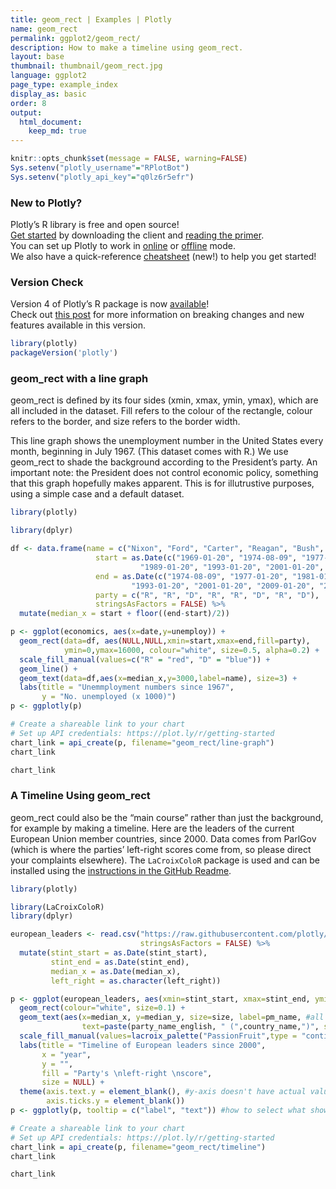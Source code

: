 ```yaml
---
title: geom_rect | Examples | Plotly
name: geom_rect
permalink: ggplot2/geom_rect/
description: How to make a timeline using geom_rect.
layout: base
thumbnail: thumbnail/geom_rect.jpg
language: ggplot2
page_type: example_index
display_as: basic
order: 8
output:
  html_document:
    keep_md: true
---
```


```r
knitr::opts_chunk$set(message = FALSE, warning=FALSE)
Sys.setenv("plotly_username"="RPlotBot")
Sys.setenv("plotly_api_key"="q0lz6r5efr")
```

### New to Plotly?

Plotly's R library is free and open source!<br>
[Get started](https://plot.ly/r/getting-started/) by downloading the client and [reading the primer](https://plot.ly/r/getting-started/).<br>
You can set up Plotly to work in [online](https://plot.ly/r/getting-started/#hosting-graphs-in-your-online-plotly-account) or [offline](https://plot.ly/r/offline/) mode.<br>
We also have a quick-reference [cheatsheet](https://images.plot.ly/plotly-documentation/images/r_cheat_sheet.pdf) (new!) to help you get started!

### Version Check

Version 4 of Plotly's R package is now [available](https://plot.ly/r/getting-started/#installation)!<br>
Check out [this post](http://moderndata.plot.ly/upgrading-to-plotly-4-0-and-above/) for more information on breaking changes and new features available in this version.

```r
library(plotly)
packageVersion('plotly')
```

### geom\_rect with a line graph
geom\_rect is defined by its four sides (xmin, xmax, ymin, ymax), which are all included in the dataset. Fill refers to the colour of the rectangle, colour refers to the border, and size refers to the border width.

This line graph shows the unemployment number in the United States every month, beginning in July 1967. (This dataset comes with R.) We use geom\_rect to shade the background according to the President's party. An important note: the President does not control economic policy, something that this graph hopefully makes apparent. This is for illutrustive purposes, using a simple case and a default dataset.

```r
library(plotly)

library(dplyr)

df <- data.frame(name = c("Nixon", "Ford", "Carter", "Reagan", "Bush", "Clinton", "Bush", "Obama"),
                   start = as.Date(c("1969-01-20", "1974-08-09", "1977-01-20", "1981-01-20",
                             "1989-01-20", "1993-01-20", "2001-01-20", "2009-01-20")),
                   end = as.Date(c("1974-08-09", "1977-01-20", "1981-01-20", "1989-01-20", 
                           "1993-01-20", "2001-01-20", "2009-01-20", "2017-01-20")),
                   party = c("R", "R", "D", "R", "R", "D", "R", "D"),
                   stringsAsFactors = FALSE) %>%
  mutate(median_x = start + floor((end-start)/2))

p <- ggplot(economics, aes(x=date,y=unemploy)) +
  geom_rect(data=df, aes(NULL,NULL,xmin=start,xmax=end,fill=party),
            ymin=0,ymax=16000, colour="white", size=0.5, alpha=0.2) +
  scale_fill_manual(values=c("R" = "red", "D" = "blue")) +
  geom_line() +
  geom_text(data=df,aes(x=median_x,y=3000,label=name), size=3) +
  labs(title = "Unemmployment numbers since 1967",
       y = "No. unemployed (x 1000)")
p <- ggplotly(p)

# Create a shareable link to your chart
# Set up API credentials: https://plot.ly/r/getting-started
chart_link = api_create(p, filename="geom_rect/line-graph")
chart_link
```

```r
chart_link
```

### A Timeline Using geom\_rect
geom\_rect could also be the "main course" rather than just the background, for example by making a timeline.
Here are the leaders of the current European Union member countries, since 2000. Data comes from ParlGov
(which is where the parties' left-right scores come from, so please direct your complaints elsewhere). The
`LaCroixColoR` package is used and can be installed using the [instructions in the GitHub Readme](https://github.com/johannesbjork/LaCroixColoR#install-package).

```r
library(plotly)

library(LaCroixColoR)
library(dplyr)

european_leaders <- read.csv("https://raw.githubusercontent.com/plotly/datasets/master/european_leaders.csv",
                             stringsAsFactors = FALSE) %>%
  mutate(stint_start = as.Date(stint_start),
         stint_end = as.Date(stint_end),
         median_x = as.Date(median_x),
         left_right = as.character(left_right))

p <- ggplot(european_leaders, aes(xmin=stint_start, xmax=stint_end, ymin=vert_min, ymax=vert_max, fill=left_right)) +
  geom_rect(colour="white", size=0.1) +
  geom_text(aes(x=median_x, y=median_y, size=size, label=pm_name, #all names of separate variables
                text=paste(party_name_english, " (",country_name,")", sep=""))) +
  scale_fill_manual(values=lacroix_palette("PassionFruit",type = "continuous", n=8)) + #matches left/right colours
  labs(title = "Timeline of European leaders since 2000",
       x = "year",
       y = "",
       fill = "Party's \nleft-right \nscore",
       size = NULL) +
  theme(axis.text.y = element_blank(), #y-axis doesn't have actual values; no need for labels
        axis.ticks.y = element_blank())
p <- ggplotly(p, tooltip = c("label", "text")) #how to select what shows on the tooltip

# Create a shareable link to your chart
# Set up API credentials: https://plot.ly/r/getting-started
chart_link = api_create(p, filename="geom_rect/timeline")
chart_link
```

```r
chart_link
```

